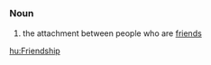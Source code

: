 =={{en}}==
{{stub}}
===Noun===
# the attachment between people who are [[friends]]

[[hu:Friendship]]